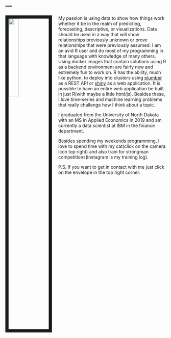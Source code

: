 ---
---


<link rel="stylesheet" href="styles.css" type="text/css">

<img src="images/BICEPS.jpg" style="width:25%; border:10px solid; margin-right: 20px" align="left">

My passion is using data to show how things work whether it be in the realm of predicting, forecasting, descriptive, or visualizations. Data should be used in a way that will show relationships previously unknown or prove relationships that were previously assumed. I am an avid R user and do most of my programming in that language with knowledge of many others. Using docker images that contain solutions using R as a backend environment are fairly new and extremely fun to work on. R has the ability, much like python, to deploy into clusters using [plumber](https://www.rplumber.io/) as a REST API or [shiny](https://shiny.rstudio.com/) as a web application. It is possible to have an entire web application be built in just R(with maybe a little html/js). Besides these, I love time-series and machine learning problems that really challenge how I think about a topic. 

I graduated from the University of North Dakota with an MS in Applied Economics in 2019 and am currently a data scientist at IBM in the finance department.

Besides spending my weekends programming, I love to spend time with my cat(click on the camera icon top right) and also train for strongman competitions(Instagram is my training log).

P.S. If you want to get in contact with me just click on the envelope in the top right corner.